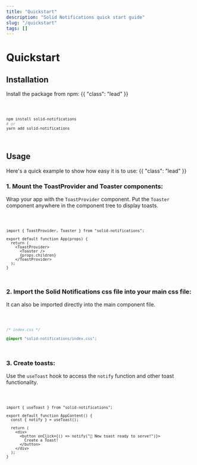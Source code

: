```yaml
---
title: "Quickstart"
description: "Solid Notifications quick start guide"
slug: "/quickstart"
tags: []
---
```



# Quickstart

## Installation

Install the package from npm: {{ "class": "lead" }}

<Code lang="bash">

```bash
npm install solid-notifications
# or
yarn add solid-notifications
```

</Code>

## Usage

Here's a quick example to show how easy it is to use: {{ "class": "lead" }}

### 1. Mount the ToastProvider and Toaster components:

Wrap your app with the `ToastProvider` component. Put the `Toaster` component anywhere in the component tree to display toasts.

<Code lang="tsx">

```tsx
import { ToastProvider, Toaster } from "solid-notifications";

export default function App(props) {
  return (
    <ToastProvider>
      <Toaster />
      {props.children}
    </ToastProvider>
  );
}
```

</Code>

### 2. Import the Solid Notifications css file into your main css file:

It can also be imported directly into the main component file.

<Code lang="css">

```css
/* index.css */

@import "solid-notifications/index.css";
```

</Code>

### 3. Create toasts:

Use the `useToast` hook to access the `notify` function and other toast functionality.

<Code lang="tsx">

```tsx
import { useToast } from "solid-notifications";

export default function AppContent() {
  const { notify } = useToast();

  return (
    <div>
      <button onClick={() => notify("🚀 New toast ready to serve!")}>
        Create a Toast!
      </button>
    </div>
  );
}
```

</Code>
